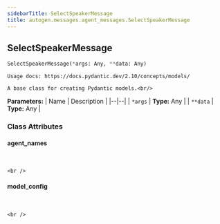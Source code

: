 ```yaml
---
sidebarTitle: SelectSpeakerMessage
title: autogen.messages.agent_messages.SelectSpeakerMessage
---
```

<h2 id="autogen.messages.agent_messages.SelectSpeakerMessage" class="doc doc-heading">
    <code class="doc-symbol doc-symbol-heading doc-symbol-class"></code>
    <span class="doc doc-object-name doc-class-name">SelectSpeakerMessage</span>
</h2>

```python
SelectSpeakerMessage(*args: Any, **data: Any)
```

    Usage docs: https://docs.pydantic.dev/2.10/concepts/models/
    
    A base class for creating Pydantic models.<br/>

<b>Parameters:</b>
| Name | Description |
|--|--|
| `*args` | **Type:** Any |
| `**data` | **Type:** Any |

### Class Attributes

<code class="doc-symbol doc-symbol-heading doc-symbol-attribute"></code>
#### agent_names
<br />

    <br />

<code class="doc-symbol doc-symbol-heading doc-symbol-attribute"></code>
#### model_config
<br />

    <br />